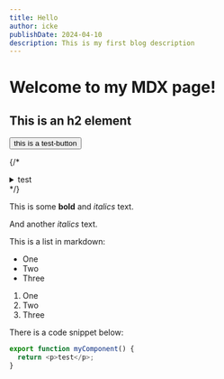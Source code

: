 ```yaml
---
title: Hello
author: icke
publishDate: 2024-04-10
description: This is my first blog description
---
```


# Welcome to my MDX page!

## This is an h2 element

<button>this is a test-button</button>

{/* <details> */}
{/* <summary>test</summary>bla */}
{/* </details> */}

This is some **bold** and _italics_ text.

And another _italics_ text.

This is a list in markdown:

- One
- Two
- Three

1. One
1. Two
1. Three

There is a code snippet below:

```ts
export function myComponent() {
  return <p>test</p>;
}
```
